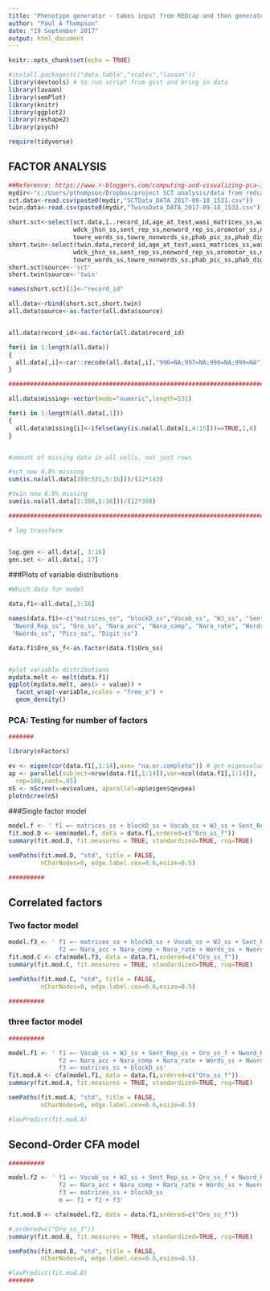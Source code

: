 ```yaml
---
title: "Phenotype generator - takes input from REDcap and then generates factor scores based on data."
author: "Paul A Thompson"
date: "19 September 2017"
output: html_document
---
```


```r
knitr::opts_chunk$set(echo = TRUE)

#install.packages(c("data.table","scales","lavaan"))
library(devtools) # to run script from gist and bring in data
library(lavaan)
library(semPlot)
library(knitr)
library(ggplot2)
library(reshape2)
library(psych)

require(tidyverse)


```

## FACTOR ANALYSIS


```r
##Reference: https://www.r-bloggers.com/computing-and-visualizing-pca-in-r/ # code originally from this site.
mydir<-"c:/Users/pthompson/Dropbox/project SCT analysis/data from redcap/"
sct.data<-read.csv(paste0(mydir,"SCTData_DATA_2017-09-18_1531.csv"))
twin.data<-read.csv(paste0(mydir,"TwinsData_DATA_2017-09-18_1533.csv"))

short.sct<-select(sct.data,ï..record_id,age_at_test,wasi_matrices_ss,wasi_block_design_ss,wasi_vocab_ss,
                  wdck_jhsn_ss,sent_rep_ss,nonword_rep_ss,oromotor_ss,nara_acc_ss,nara_comp_ss,nara_rate_ss,
                  towre_words_ss,towre_nonwords_ss,phab_pic_ss,phab_digit_ss)
short.twin<-select(twin.data,record_id,age_at_test,wasi_matrices_ss,wasi_block_design_ss,wasi_vocab_ss,
                  wdck_jhsn_ss,sent_rep_ss,nonword_rep_ss,oromotor_ss,nara_acc_ss,nara_comp_ss,nara_rate_ss,
                  towre_words_ss,towre_nonwords_ss,phab_pic_ss,phab_digit_ss)
short.sct$source<-'sct'
short.twin$source<-'twin'

names(short.sct)[1]<-"record_id"

all.data<-rbind(short.sct,short.twin)
all.data$source<-as.factor(all.data$source)


all.data$record_id<-as.factor(all.data$record_id)

for(i in 1:length(all.data))
{
  all.data[,i]<-car::recode(all.data[,i],"996=NA;997=NA;998=NA;999=NA")
}

###############################################################################

all.data$missing<-vector(mode="numeric",length=531)

for(i in 1:length(all.data[,1]))
{
  all.data$missing[i]<-ifelse(any(is.na(all.data[i,4:15]))==TRUE,1,0)
}


#amount of missing data in all cells, not just rows

#sct now 4.8% missing
sum(is.na(all.data[389:531,5:16]))/(12*143)

#twin now 6.0% missing
sum(is.na(all.data[1:388,5:16]))/(12*388)

###############################################################################

# log transform 


log.gen <- all.data[, 3:16]
gen.set <- all.data[, 17]
```

###Plots of variable distributions
```r


#Which data for model

data.f1<-all.data[,3:16]

names(data.f1)<-c("matrices_ss", "blockD_ss","Vocab_ss", "WJ_ss", "Sent_Rep_ss",
 "Nword_Rep_ss", "Oro_ss", "Nara_acc", "Nara_comp", "Nara_rate", "Words_ss", 
 "Nwords_ss", "Pics_ss", "Digit_ss") 

data.f1$Oro_ss_f<-as.factor(data.f1$Oro_ss)


#plot variable distributions
mydata.melt <- melt(data.f1)
ggplot(mydata.melt, aes(x = value)) + 
  facet_wrap(~variable,scales = "free_x") +
  geom_density() 
```

### PCA: Testing for number of factors
```r
#######

library(nFactors)

ev <- eigen(cor(data.f1[,1:14],use= "na.or.complete")) # get eigenvalues
ap <- parallel(subject=nrow(data.f1[,1:14]),var=ncol(data.f1[,1:14]),
  rep=100,cent=.05)
nS <- nScree(x=ev$values, aparallel=ap$eigen$qevpea)
plotnScree(nS)

```



###Single factor model

```r

model.f <- ' f1 =~ matrices_ss + blockD_ss + Vocab_ss + WJ_ss + Sent_Rep_ss + Oro_ss_f + Nword_Rep_ss + Nara_acc + Nara_comp + Nara_rate + Words_ss + Nwords_ss + Pics_ss + Digit_ss'
fit.mod.D <- sem(model.f, data = data.f1,ordered=c("Oro_ss_f"))
summary(fit.mod.D, fit.measures = TRUE, standardized=TRUE, rsq=TRUE)

semPaths(fit.mod.D, "std", title = FALSE, 
         nCharNodes=0, edge.label.cex=0.6,esize=0.5)

##########
```

## Correlated factors

### Two factor model
```r
model.f3 <- ' f1 =~ matrices_ss + blockD_ss + Vocab_ss + WJ_ss + Sent_Rep_ss + Oro_ss_f + Nword_Rep_ss
              f2 =~ Nara_acc + Nara_comp + Nara_rate + Words_ss + Nwords_ss + Pics_ss + Digit_ss'
fit.mod.C <- cfa(model.f3, data = data.f1,ordered=c("Oro_ss_f"))
summary(fit.mod.C, fit.measures = TRUE, standardized=TRUE, rsq=TRUE)

semPaths(fit.mod.C, "std", title = FALSE, 
         nCharNodes=0, edge.label.cex=0.6,esize=0.5)

##########
```

### three factor model
```r

##########

model.f1 <- ' f1 =~ Vocab_ss + WJ_ss + Sent_Rep_ss + Oro_ss_f + Nword_Rep_ss
              f2 =~ Nara_acc + Nara_comp + Nara_rate + Words_ss + Nwords_ss + Pics_ss + Digit_ss
              f3 =~ matrices_ss + blockD_ss'
fit.mod.A <- cfa(model.f1, data = data.f1,ordered=c("Oro_ss_f"))
summary(fit.mod.A, fit.measures = TRUE, standardized=TRUE, rsq=TRUE)

semPaths(fit.mod.A, "std", title = FALSE, 
         nCharNodes=0, edge.label.cex=0.6,esize=0.5)

#lavPredict(fit.mod.A)

```


## Second-Order CFA model 

```r
##########

model.f2 <- ' f1 =~ Vocab_ss + WJ_ss + Sent_Rep_ss + Oro_ss_f + Nword_Rep_ss
              f2 =~ Nara_acc + Nara_comp + Nara_rate + Words_ss + Nwords_ss + Pics_ss + Digit_ss
              f3 =~ matrices_ss + blockD_ss
              m =~ f1 + f2 + f3'

fit.mod.B <- cfa(model.f2, data = data.f1,ordered=c("Oro_ss_f"))

#,ordered=c("Oro_ss_f"))
summary(fit.mod.B, fit.measures = TRUE, standardized=TRUE, rsq=TRUE)

semPaths(fit.mod.B, "std", title = FALSE, 
         nCharNodes=0, edge.label.cex=0.6,esize=0.5)

#lavPredict(fit.mod.B)
#######
```





